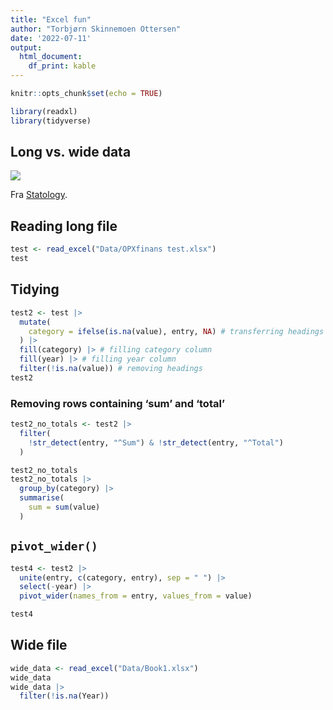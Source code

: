 ```yaml
---
title: "Excel fun"
author: "Torbjørn Skinnemoen Ottersen"
date: '2022-07-11'
output: 
  html_document: 
    df_print: kable
---
```


```r
knitr::opts_chunk$set(echo = TRUE)
```

```r
library(readxl)
library(tidyverse)
```

## Long vs. wide data
![](Images/wideLong1-1.png)

Fra [Statology](https://www.statology.org/long-vs-wide-data/).

## Reading long file

```r
test <- read_excel("Data/OPXfinans test.xlsx")
test
```

## Tidying

```r
test2 <- test |> 
  mutate(
    category = ifelse(is.na(value), entry, NA) # transferring headings to category
  ) |> 
  fill(category) |> # filling category column
  fill(year) |> # filling year column
  filter(!is.na(value)) # removing headings
test2
```

### Removing rows containing 'sum' and 'total'
```r
test2_no_totals <- test2 |> 
  filter(
    !str_detect(entry, "^Sum") & !str_detect(entry, "^Total")
  )

test2_no_totals
test2_no_totals |>
  group_by(category) |> 
  summarise(
    sum = sum(value)
  )
```

## `pivot_wider()`
```r
test4 <- test2 |>
  unite(entry, c(category, entry), sep = " ") |> 
  select(-year) |> 
  pivot_wider(names_from = entry, values_from = value)

test4

```

## Wide file

```r
wide_data <- read_excel("Data/Book1.xlsx")
wide_data
wide_data |> 
  filter(!is.na(Year))
```


